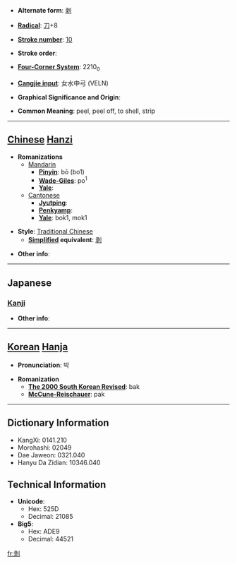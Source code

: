 * '''Alternate form''': [[剥]]

* '''[[Wiktionary:Chinese radical index| Radical]]''': [[Wiktionary:Chinese radical index 刀|刀]]+8

* '''[[Wiktionary:Chinese total strokes index|Stroke number]]''': [[Wiktionary:Chinese total strokes index 10|10]]

* '''Stroke order''': 

* '''[[Wiktionary:Chinese four corner index|Four-Corner System]]''': 2210<sub>0</sub>

* '''[[Wiktionary:Chinese Cangjie index|Cangjie input]]''': 女水中弓 (VELN)

* '''Graphical Significance and Origin''': 

* '''Common Meaning''': peel, peel off, to shell, strip

----

== [[Chinese]] [[Hanzi]] ==

* '''Romanizations'''
** [[Mandarin]]
*** '''[[Pinyin]]''': bō (bo1)
*** '''[[Wade-Giles]]''': po<sup>1</sup>
*** '''[[Yale]]''': 
**[[Cantonese]]
***'''[[Jyutping]]''':
***'''[[Penkyamp]]''': 
***'''[[Yale]]''': bok1, mok1

* '''Style''': [[Traditional Chinese]] 
** '''[[Simplified Chinese|Simplified]] equivalent''': [[剥]]

* '''Other info''': 

----

==Japanese==
===[[Kanji]]===
{{kanji|on readings=[[はく]] (haku)
|kun readings=[[はぐ]] (hagu), [[むく]] (muku), [[はげる]] (hageru)
}}

* '''Other info''':  

----

== [[Korean]] [[Hanja]] ==

* '''Pronunciation''': 박

* '''Romanization'''
** '''[[The 2000 South Korean Revised Romanization|The 2000 South Korean Revised]]''': bak
** '''[[McCune-Reischauer]]''': pak

----

== Dictionary Information ==

* KangXi: 0141.210
* Morohashi: 02049
* Dae Jaweon: 0321.040
* Hanyu Da Zidian: 10346.040

== Technical Information ==

* '''Unicode''':
** Hex: 525D
** Decimal: 21085
* '''Big5''':
** Hex: ADE9
** Decimal: 44521

[[fr:剝]]